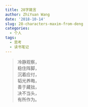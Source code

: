 ```yaml
---
title: 28字箴言
author: ZhiYuan Wang
date: '2018-10-14'
slug: 28-characters-maxim-from-deng
categories:
  - 个人
tags:
  - 思考
  - 读书笔记
---
```


> 冷静观察，  
稳住阵脚，  
沉着应付，  
韬光养晦，  
善于藏拙，  
决不当头，  
有所作为。